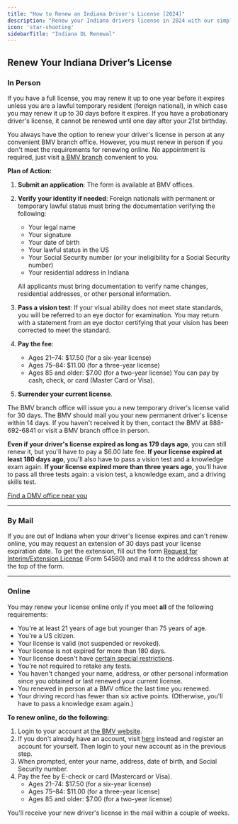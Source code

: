 ```yaml
---
title: "How to Renew an Indiana Driver's License [2024]"
description: "Renew your Indiana drivers license in 2024 with our simple, step-by-step guide. Find all the necessary requirements, forms, fees, and online renewal options to ensure a hassle-free experience. Stay legal and avoid fines - start your renewal process now!"
icon: 'star-shooting'
sidebarTitle: "Indiana DL Renewal"
---
```


## Renew Your Indiana Driver’s License

### In Person

If you have a full license, you may renew it up to one year before it expires unless you are a lawful temporary resident (foreign national), in which case you may renew it up to 30 days before it expires. If you have a probationary driver's license, it cannot be renewed until one day after your 21st birthday.

You always have the option to renew your driver's license in person at any convenient BMV branch office. However, you must renew in person if you don't meet the requirements for renewing online. No appointment is required, just visit [a BMV branch](https://driving-tests.org/dmv-near-me/indiana-bmv-office-locations/) convenient to you.

**Plan of Action:**
1. **Submit an application**: The form is available at BMV offices.
2. **Verify your identity if needed**: Foreign nationals with permanent or temporary lawful status must bring the documentation verifying the following:
   - Your legal name
   - Your signature
   - Your date of birth
   - Your lawful status in the US
   - Your Social Security number (or your ineligibility for a Social Security number)
   - Your residential address in Indiana

   All applicants must bring documentation to verify name changes, residential addresses, or other personal information.
3. **Pass a vision test**: If your visual ability does not meet state standards, you will be referred to an eye doctor for examination. You may return with a statement from an eye doctor certifying that your vision has been corrected to meet the standard.
4. **Pay the fee**:
   - Ages 21–74: $17.50 (for a six-year license)
   - Ages 75–84: $11.00 (for a three-year license)
   - Ages 85 and older: $7.00 (for a two-year license)
   You can pay by cash, check, or card (Master Card or Visa).
5. **Surrender your current license**.

The BMV branch office will issue you a new temporary driver's license valid for 30 days. The BMV should mail you your new permanent driver's license within 14 days. If you haven't received it by then, contact the BMV at 888-692-6841 or visit a BMV branch office in person.

**Even if your driver's license expired as long as 179 days ago**, you can still renew it, but you'll have to pay a $6.00 late fee.
**If your license expired at least 180 days ago**, you'll also have to pass a vision test and a knowledge exam again.
**If your license expired more than three years ago**, you'll have to pass all three tests again: a vision test, a knowledge exam, and a driving skills test.

[Find a DMV office near you](https://driving-tests.org/dmv-near-me/)

---

### By Mail

If you are out of Indiana when your driver's license expires and can't renew online, you may request an extension of 30 days past your license expiration date. To get the extension, fill out the form [Request for Interim/Extension License](https://forms.in.gov/Download.aspx?id=9451) (Form 54580) and mail it to the address shown at the top of the form.

---

### Online

You may renew your license online only if you meet **all** of the following requirements:
- You're at least 21 years of age but younger than 75 years of age.
- You're a US citizen.
- Your license is valid (not suspended or revoked).
- Your license is not expired for more than 180 days.
- Your license doesn't have [certain special restrictions](http://www.in.gov/bmv/2566.htm).
- You're not required to retake any tests.
- You haven't changed your name, address, or other personal information since you obtained or last renewed your current license.
- You renewed in person at a BMV office the last time you renewed.
- Your driving record has fewer than six active points. (Otherwise, you'll have to pass a knowledge exam again.)

**To renew online, do the following:**
1. Login to your account at [the BMV website](https://secure.in.gov/BMV/mybmv/Default.aspx).
2. If you don't already have an account, visit [here](https://secure.in.gov/BMV/mybmv/UserRegistration/NewAcct.aspx) instead and register an account for yourself. Then login to your new account as in the previous step.
3. When prompted, enter your name, address, date of birth, and Social Security number.
4. Pay the fee by E-check or card (Mastercard or Visa).
   - Ages 21–74: $17.50 (for a six-year license)
   - Ages 75–84: $11.00 (for a three-year license)
   - Ages 85 and older: $7.00 (for a two-year license)

You'll receive your new driver's license in the mail within a couple of weeks.